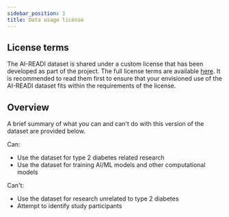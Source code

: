 ```yaml
---
sidebar_position: 1
title: Data usage license
---
```


## License terms

The AI-READI dataset is shared under a custom license that has been developed as part of the project. The full license terms are available [here](https://doi.org/10.5281/zenodo.10642459). It is recommended to read them first to ensure that your envisioned use of the AI-READI dataset fits within the requirements of the license.

## Overview

A brief summary of what you can and can't do with this version of the dataset are provided below.

Can:

- Use the dataset for type 2 diabetes related research
- Use the dataset for training AI/ML models and other computational models

Can't:

- Use the dataset for research unrelated to type 2 diabetes
- Attempt to identify study participants


<BrowserOnly>
  <PageFeedback />
</BrowserOnly>
